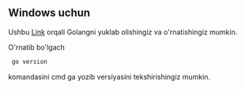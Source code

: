 ## Windows uchun

Ushbu  [Link](https://go.dev/dl/go1.20.3.windows-amd64.msi) orqali Golangni yuklab olishingiz va o'rnatishingiz mumkin.

O'rnatib bo'lgach
``` sh copy
 go version
```
komandasini cmd ga yozib versiyasini tekshirishingiz mumkin.
